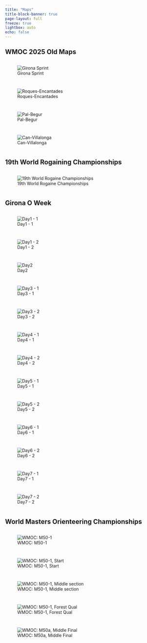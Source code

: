 ---
title: "Maps"
title-block-banner: true
page-layout: full
freeze: true
lightbox: auto
echo: false
---

## WMOC 2025 Old Maps

::: {style="display: grid; grid-template-columns: repeat(auto-fit, minmax(250px, 1fr));grid-gap: 1em;"}
![Girona Sprint](maps/WMOC2025-Sprint-Old.jpg){group="wmoc" fig-align="center"}

![Roques-Encantades](maps/WMOC2025-Roques-Encantades-Old.jpg){group="wmoc" fig-align="center"}

![Pal-Begur](maps/WMOC2025-Pals-Begur-Old.jpg){group="wmoc" fig-align="center"}

![Can-Villalonga](maps/WMOC2025-Can-Villalonga.jpg){group="wmoc" fig-align="center"}
:::

## 19th World Rogaining Championships

::: {style="display: grid; grid-template-columns: repeat(auto-fit, minmax(250px, 1fr));grid-gap: 1em;"}
![19th World Rogaine Championships](maps/WRC2025.jpg){group="WRC2025" fig-align="center"}
:::

## Girona O Week

::: {style="display: grid; grid-template-columns: repeat(auto-fit, minmax(250px, 1fr));grid-gap: 1em;"}
![Day1 - 1](maps/IMG_3709.jpg){group="gow" fig-align="center"}

![Day1 - 2](maps/IMG_3710.jpg){group="gow" fig-align="center"}

![Day2](maps/IMG_3719.jpg){group="gow" fig-align="center"}

![Day3 - 1](maps/IMG_3724.jpg){group="gow" fig-align="center"}

![Day3 - 2](maps/IMG_3725.jpg){group="gow" fig-align="center"}

![Day4 - 1](maps/IMG_3735.jpg){group="gow" fig-align="center"}

![Day4 - 2](maps/IMG_3736.jpg){group="gow" fig-align="center"}

![Day5 - 1](maps/IMG_3753.jpg){group="gow" fig-align="center"}

![Day5 - 2](maps/IMG_3754.jpg){group="gow" fig-align="center"}

![Day6 - 1](maps/IMG_3770.jpg){group="gow" fig-align="center"}

![Day6 - 2](maps/IMG_3771.jpg){group="gow" fig-align="center"}

![Day7 - 1](maps/IMG_3820.jpg){group="gow" fig-align="center"}

![Day7 - 2](maps/IMG_3821.jpg){group="gow" fig-align="center"}
:::

## World Masters Orienteering Championships

::: {style="display: grid; grid-template-columns: repeat(auto-fit, minmax(250px, 1fr));grid-gap: 1em;"}
![WMOC: M50-1](maps/IMG_3831.jpg){group="wmoc" fig-align="center"}

![WMOC: M50-1, Start](maps/IMG_3831_fort.jpg){group="wmoc" fig-align="center"}

![WMOC: M50-1, Middle section](maps/IMG_3831_middle.jpg){group="wmoc" fig-align="center"}

![WMOC: M50-1, Forest Qual](maps/IMG_E3869.jpg){group="wmoc" fig-align="center"}

![WMOC: M50a, Middle Final](maps/IMG_3875.jpg){group="wmoc" fig-align="center"}
:::


